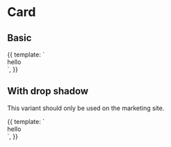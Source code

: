 
<h1>Card<span className="text-lg font-normal"></span></h1>

<Meta title="Card" />

## Basic

<Canvas>
  <Story name="Card">
    {{
      template: `<div className="card">hello</div>`,
    }}
  </Story>
</Canvas>

## With drop shadow

This variant should only be used on the marketing site.

<Canvas>
  <Story name="Drop shadow (marketing site only)">
    {{
      template: `<div className="card shadow-marketing-card">hello</div>`,
    }}
  </Story>
</Canvas>

